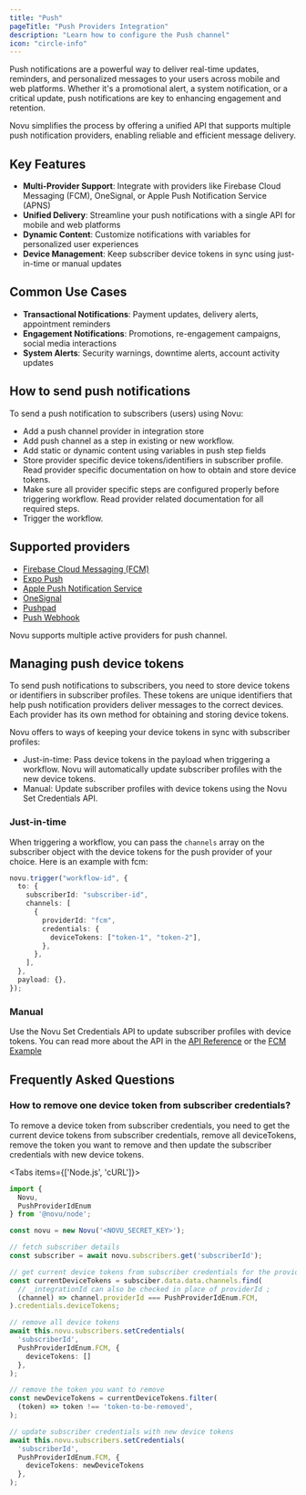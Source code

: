 ```yaml
---
title: "Push"
pageTitle: "Push Providers Integration"
description: "Learn how to configure the Push channel"
icon: "circle-info"
---
```



Push notifications are a powerful way to deliver real-time updates, reminders, and personalized messages to your users across mobile and web platforms. 
Whether it's a promotional alert, a system notification, or a critical update, push notifications are key to enhancing engagement and retention.

Novu simplifies the process by offering a unified API that supports multiple push notification providers, enabling reliable and efficient message delivery.

## Key Features

- **Multi-Provider Support**: Integrate with providers like Firebase Cloud Messaging (FCM), OneSignal, or Apple Push Notification Service (APNS)
- **Unified Delivery**: Streamline your push notifications with a single API for mobile and web platforms
- **Dynamic Content**: Customize notifications with variables for personalized user experiences
- **Device Management**: Keep subscriber device tokens in sync using just-in-time or manual updates

## Common Use Cases
- **Transactional Notifications**: Payment updates, delivery alerts, appointment reminders
- **Engagement Notifications**: Promotions, re-engagement campaigns, social media interactions
- **System Alerts**: Security warnings, downtime alerts, account activity updates


## How to send push notifications
To send a push notification to subscribers (users) using Novu:

- Add a push channel provider in integration store
- Add push channel as a step in existing or new workflow.
- Add static or dynamic content using variables in push step fields
- Store provider specific device tokens/identifiers in subscriber profile. Read provider specific documentation on how to obtain and store device tokens.
- Make sure all provider specific steps are configured properly before triggering workflow. Read provider related documentation for all required steps.
- Trigger the workflow.

## Supported providers

- [Firebase Cloud Messaging (FCM)](/channels-and-providers/push/fcm)
- [Expo Push](/channels-and-providers/push/expo-push)
- [Apple Push Notification Service](/channels-and-providers/push/apns)
- [OneSignal](/channels-and-providers/push/onesignal)
- [Pushpad](/channels-and-providers/push/pushpad)
- [Push Webhook](/channels-and-providers/push/push-webhook)

<Callout>Novu supports multiple active providers for push channel.</Callout>

## Managing push device tokens

To send push notifications to subscribers, you need to store device tokens or identifiers in subscriber profiles. These tokens are unique identifiers that help push notification providers deliver messages to the correct devices. Each provider has its own method for obtaining and storing device tokens.

Novu offers to ways of keeping your device tokens in sync with subscriber profiles:

- Just-in-time: Pass device tokens in the payload when triggering a workflow. Novu will automatically update subscriber profiles with the new device tokens.
- Manual: Update subscriber profiles with device tokens using the Novu Set Credentials API.

### Just-in-time

When triggering a workflow, you can pass the `channels` array on the subscriber object with the device tokens for the push provider of your choice. Here is an example with fcm:

```typescript
novu.trigger("workflow-id", {
  to: {
    subscriberId: "subscriber-id",
    channels: [
      {
        providerId: "fcm",
        credentials: {
          deviceTokens: ["token-1", "token-2"],
        },
      },
    ],
  },
  payload: {},
});
```

### Manual

Use the Novu Set Credentials API to update subscriber profiles with device tokens. You can read more about the API in the [API Reference](/api-reference/subscribers/update-subscriber-credentials) or the [FCM Example](/integrations/providers/push/fcm#setting-device-token)

## Frequently Asked Questions

### How to remove one device token from subscriber credentials?

To remove a device token from subscriber credentials, you need to get the current device tokens from subscriber credentials, remove all deviceTokens, remove the token you want to remove and then update the subscriber credentials with new device tokens.

<Tabs items={['Node.js', 'cURL']}>
<Tab value="Node.js">
```ts
import {
  Novu,
  PushProviderIdEnum
} from '@novu/node';

const novu = new Novu('<NOVU_SECRET_KEY>');

// fetch subscriber details
const subscriber = await novu.subscribers.get('subscriberId');

// get current device tokens from subscriber credentials for the provider
const currentDeviceTokens = subsciber.data.data.channels.find(
  // _integrationId can also be checked in place of providerId ;
  (channel) => channel.providerId === PushProviderIdEnum.FCM,
).credentials.deviceTokens;

// remove all device tokens
await this.novu.subscribers.setCredentials(
  'subscriberId',
  PushProviderIdEnum.FCM, {
    deviceTokens: []
  },
);

// remove the token you want to remove
const newDeviceTokens = currentDeviceTokens.filter(
  (token) => token !== 'token-to-be-removed',
);

// update subscriber credentials with new device tokens
await this.novu.subscribers.setCredentials(
  'subscriberId',
  PushProviderIdEnum.FCM, {
    deviceTokens: newDeviceTokens
  },
);
```
  </Tab>
</Tabs>


